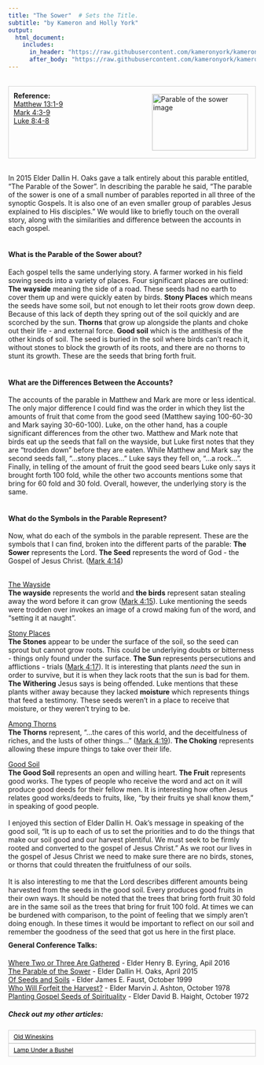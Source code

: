 ```yaml
---
title: "The Sower"  # Sets the Title.
subtitle: "by Kameron and Holly York"
output:
  html_document:
    includes:
      in_header: "https://raw.githubusercontent.com/kameronyork/kameronyork.github.io/main/parables/headers/sower-header.html"
      after_body: "https://raw.githubusercontent.com/kameronyork/kameronyork.github.io/main/parables/footer.html"
---
```

<br>
<div style="border: 1px solid lightgray; padding: 10px; overflow: hidden;">
<img src="https://raw.githubusercontent.com/kameronyork/kameronyork.github.io/main/docs/assets/sower.jpg" alt="Parable of the sower image" style="float: right; width: 195px; height: 115px; padding: 5px;">
<h4 style="text-align: left; margin: 0;">Reference:</h4>
<p style="text-align: left; margin: 0;">
<a href="https://www.churchofjesuschrist.org/study/scriptures/nt/matt/13?lang=eng&id=1-9#p1" target="_blank">Matthew 13:1-9</a><br>
<a href="https://www.churchofjesuschrist.org/study/scriptures/nt/mark/4?lang=eng&id=3-9#p3" target="_blank">Mark 4:3-9</a><br>
<a href="https://www.churchofjesuschrist.org/study/scriptures/nt/luke/8?lang=eng&id=4-8#p4" target="_blank">Luke 8:4-8</a><br>
</p>
</div>

<br>
In 2015 Elder Dallin H. Oaks gave a talk entirely about this parable entitled, "The Parable of the Sower".  In describing the parable he said, "The parable of the sower is one of a small number of parables reported in all three of the synoptic Gospels. It is also one of an even smaller group of parables Jesus explained to His disciples."  We would like to briefly touch on the overall story, along with the similarities and difference between the accounts in each gospel.
<br><br>

<h4>What is the Parable of the Sower about?</h4>

Each gospel tells the same underlying story.  A farmer worked in his field sowing seeds into a variety of places.  Four significant places are outlined: <b>The wayside</b> meaning the side of a road.  These seeds had no earth to cover them up and were quickly eaten by birds.  <b>Stony Places</b> which means the seeds have some soil, but not enough to let their roots grow down deep.  Because of this lack of depth they spring out of the soil quickly and are scorched by the sun.  <b>Thorns</b> that grow up alongside the plants and choke out their life - and external force. <b>Good soil</b> which is the antithesis of the other kinds of soil.  The seed is buried in the soil where birds can't reach it, without stones to block the growth of its roots, and there are no thorns to stunt its growth.  These are the seeds that bring forth fruit.
<br><br>

<h4>What are the Differences Between the Accounts?</h4>

The accounts of the parable in Matthew and Mark are more or less identical.  The only major difference I could find was the order in which they list the amounts of fruit that come from the good seed (Matthew saying 100-60-30 and Mark saying 30-60-100).  Luke, on the other hand, has a couple significant differences from the other two.  Matthew and Mark note that birds eat up the seeds that fall on the wayside, but Luke first notes that they are "trodden down" before they are eaten.  While Matthew and Mark say the second seeds fall, "...stony places..." Luke says they fell on, "...a rock...".  Finally, in telling of the amount of fruit the good seed bears Luke only says it brought forth 100 fold, while the other two accounts mentions some that bring for 60 fold and 30 fold.  Overall, however, the underlying story is the same.
<br><br>

<h4>What do the Symbols in the Parable Represent?</h4>

Now, what do each of the symbols in the parable represent.  These are the symbols that I can find, broken into the different parts of the parable:  <b>The Sower</b> represents the Lord.  <b>The Seed</b> represents the word of God - the Gospel of Jesus Christ. (<a href="https://www.churchofjesuschrist.org/study/scriptures/nt/mark/4?lang=eng&id=14#p14">Mark 4:14</a>) 

<br><u>The Wayside</u><br>
<b>The wayside</b> represents the world and <b>the birds</b> represent satan stealing away the word before it can grow (<a href="https://www.churchofjesuschrist.org/study/scriptures/nt/mark/4?lang=eng&id=15#p15">Mark 4:15</a>).  Luke mentioning the seeds were trodden over invokes an image of a crowd making fun of the word, and "setting it at naught". 

<u>Stony Places</u><br>
<b>The Stones</b> appear to be under the surface of the soil, so the seed can sprout but cannot grow roots.  This could be underlying doubts or bitterness - things only found under the surface. <b>The Sun</b> represents persecutions and afflictions - trials (<a href="https://www.churchofjesuschrist.org/study/scriptures/nt/mark/4?lang=eng&id=17#p17">Mark 4:17</a>). It is interesting that plants <i>need</i> the sun in order to survive, but it is when they lack roots that the sun is bad for them. <b>The Withering</b> Jesus says is being offended.  Luke mentions that these plants wither away because they lacked <b>moisture</b> which represents things that feed a testimony.  These seeds weren't in a place to receive that moisture, or they weren't trying to be.

<u>Among Thorns</u><br>
<b>The Thorns</b> represent, "...the cares of this world, and the deceitfulness of riches, and the lusts of other things..." (<a href="https://www.churchofjesuschrist.org/study/scriptures/nt/mark/4?lang=eng&id=19#p19">Mark 4:19</a>).  <b>The Choking</b> represents allowing these impure things to take over their life.

<u>Good Soil</u><br>
<b>The Good Soil</b> represents an open and willing heart. <b>The Fruit</b> represents good works.  The types of people who receive the word and act on it will produce good deeds for their fellow men.  It is interesting how often Jesus relates good works/deeds to fruits, like, "by their fruits ye shall know them," in speaking of good people.<br>
<br>
I enjoyed this section of Elder Dallin H. Oak's message in speaking of the good soil, "It is up to each of us to set the priorities and to do the things that make our soil good and our harvest plentiful. We must seek to be firmly rooted and converted to the gospel of Jesus Christ."  As we root our lives in the gospel of Jesus Christ we need to make sure there are no birds, stones, or thorns that could threaten the fruitfulness of our soils. <br>
<br>
It is also interesting to me that the Lord describes different amounts being harvested from the seeds in the good soil.  Every produces good fruits in their own ways.  It should be noted that the trees that bring forth fruit 30 fold are in the same soil as the trees that bring for fruit 100 fold.  At times we can be burdened with comparison, to the point of feeling that we simply aren't doing enough.  In these times it would be important to reflect on our soil and remember the goodness of the seed that got us here in the first place.






<div style="margin-top: -10px;">
#### General Conference Talks:
<a href="https://www.churchofjesuschrist.org/study/general-conference/2016/04/where-two-or-three-are-gathered?lang=eng" target="_blank">Where Two or Three Are Gathered</a> - Elder Henry B. Eyring, Apil 2016<br>
<a href="https://www.churchofjesuschrist.org/study/general-conference/2015/04/the-parable-of-the-sower?lang=eng" target="_blank">The Parable of the Sower</a> - Elder Dallin H. Oaks, April 2015<br>
<a href="https://www.churchofjesuschrist.org/study/general-conference/1999/10/of-seeds-and-soils?lang=eng" target="_blank">Of Seeds and Soils</a> - Elder James E. Faust, October 1999<br>
<a href="https://www.churchofjesuschrist.org/study/general-conference/1978/10/who-will-forfeit-the-harvest?lang=eng" target="_blank">Who Will Forfeit the Harvest?</a> - Elder Marvin J. Ashton, October 1978<br>
<a href="https://www.churchofjesuschrist.org/study/general-conference/1972/10/planting-gospel-seeds-of-spirituality?lang=eng" target="_blank">Planting Gospel Seeds of Spirituality</a> - Elder David B. Haight, October 1972<br>



##### Check out my other articles:

<link rel="stylesheet" href="https://kameronyork.github.io/scripting/themify-icons/themify-icons.css">
<div class="container">
<div class="row">
<div class="col-12 text-md-left">
<nav class="pagination mt-3">
<a class="nav nav-prev" href="https://kameronyork.com/parables/new-wine-into-old-wineskins.html" style="background-color: transparent; color: black; padding: 5px 10px; border: 1px solid lightgray; cursor: pointer; white-space: nowrap; font-size: 12px; display: flex; align-items: center;" 
onmouseover="this.style.backgroundColor='lightgray';" 
onmouseout="this.style.backgroundColor='transparent';" 
onmousedown="this.style.backgroundColor='gray';" 
onmouseup="this.style.backgroundColor='lightgray';">
<i class="ti-arrow-left mr-2"></i>
<span style="display: none;" class="d-md-inline-block">Old Wineskins</span>
<span style="display: inline-block;" class="d-md-none">Old Wineskins</span>
</a>
<a class="nav nav-next ml-3" href="https://kameronyork.com/parables/lamp-under-a-bushel.html" style="background-color: transparent; color: black; padding: 5px 10px; border: 1px solid lightgray; cursor: pointer; white-space: nowrap; font-size: 12px; display: flex; align-items: center;" 
onmouseover="this.style.backgroundColor='lightgray';" 
onmouseout="this.style.backgroundColor='transparent';" 
onmousedown="this.style.backgroundColor='gray';" 
onmouseup="this.style.backgroundColor='lightgray';">
<span style="display: none;" class="d-md-inline-block">Lamp Under a Bushel</span>
<span style="display: inline-block;" class="d-md-none">Lamp Under a Bushel</span>
<i class="ti-arrow-right ml-2"></i>
</a>
</nav>
</div>
</div>
</div>